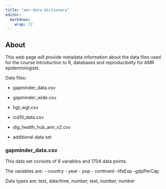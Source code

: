 ```yaml
---
title: "amr-data-dictionary"
editor: 
  markdown: 
    wrap: 72
---
```


## About

This web page will provide metadata information about the data files
used for the course Introduction to R, databases and reproducibility for
AMR epidemiologists.

Data files:

-   gapminder_data.csv

-   gapminder_wide.csv

-   hgt_wgt.csv

-   icd10_data.csv

-   dig_health_hub_amr_v2.csv

-   additional data set

### gapminder_data.csv

This data set consists of 6 variables and 1704 data points.

The variables are: - country - year - pop - continent -lifeExp
-gdpPerCap

Data types are: text, date/time, number, text, number, number
